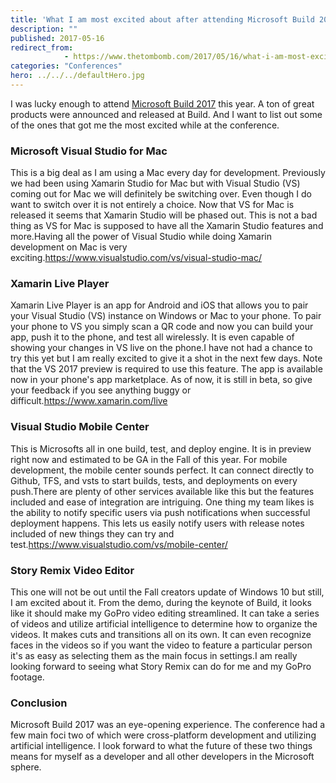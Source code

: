 ```yaml
---
title: 'What I am most excited about after attending Microsoft Build 2017'
description: ""
published: 2017-05-16
redirect_from: 
            - https://www.thetombomb.com/2017/05/16/what-i-am-most-excited-about-after-attending-microsoft-build-2017/
categories: "Conferences"
hero: ../../../defaultHero.jpg
---
```

I was lucky enough to attend [Microsoft Build 2017](https://build.microsoft.com) this year. A ton of great products were announced and released at Build. And I want to list out some of the ones that got me the most excited while at the conference.

### Microsoft Visual Studio for Mac

This is a big deal as I am using a Mac every day for development. Previously we had been using Xamarin Studio for Mac but with Visual Studio (VS) coming out for Mac we will definitely be switching over. Even though I do want to switch over it is not entirely a choice. Now that VS for Mac is released it seems that Xamarin Studio will be phased out. This is not a bad thing as VS for Mac is supposed to have all the Xamarin Studio features and more.Having all the power of Visual Studio while doing Xamarin development on Mac is very exciting.https://www.visualstudio.com/vs/visual-studio-mac/

### Xamarin Live Player

Xamarin Live Player is an app for Android and iOS that allows you to pair your Visual Studio (VS) instance on Windows or Mac to your phone. To pair your phone to VS you simply scan a QR code and now you can build your app, push it to the phone, and test all wirelessly. It is even capable of showing your changes in VS live on the phone.I have not had a chance to try this yet but I am really excited to give it a shot in the next few days. Note that the VS 2017 preview is required to use this feature. The app is available now in your phone's app marketplace. As of now, it is still in beta, so give your feedback if you see anything buggy or difficult.https://www.xamarin.com/live

### Visual Studio Mobile Center

This is Microsofts all in one build, test, and deploy engine. It is in preview right now and estimated to be GA in the Fall of this year. For mobile development, the mobile center sounds perfect. It can connect directly to Github, TFS, and vsts to start builds, tests, and deployments on every push.There are plenty of other services available like this but the features included and ease of integration are intriguing. One thing my team likes is the ability to notify specific users via push notifications when successful deployment happens. This lets us easily notify users with release notes included of new things they can try and test.https://www.visualstudio.com/vs/mobile-center/

### Story Remix Video Editor

This one will not be out until the Fall creators update of Windows 10 but still, I am excited about it. From the demo, during the keynote of Build, it looks like it should make my GoPro video editing streamlined. It can take a series of videos and utilize artificial intelligence to determine how to organize the videos. It makes cuts and transitions all on its own. It can even recognize faces in the videos so if you want the video to feature a particular person it's as easy as selecting them as the main focus in settings.I am really looking forward to seeing what Story Remix can do for me and my GoPro footage.

### Conclusion

Microsoft Build 2017 was an eye-opening experience. The conference had a few main foci two of which were cross-platform development and utilizing artificial intelligence. I look forward to what the future of these two things means for myself as a developer and all other developers in the Microsoft sphere.
